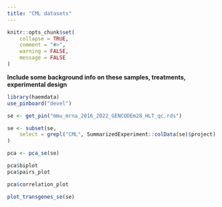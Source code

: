 ```yaml
---
title: "CML datasets"
---
```


```r
knitr::opts_chunk$set(
    collapse = TRUE,
    comment = "#>",
    warning = FALSE,
    message = FALSE
)
```

**Include some background info on these samples, treatments, experimental design**

```r
library(haemdata)
use_pinboard("devel")

se <- get_pin("mmu_mrna_2016_2022_GENCODEm28_HLT_qc.rds")

se <- subset(se,
    select = grepl("CML", SummarizedExperiment::colData(se)$project)
)

pca <- pca_se(se)
```

```r
pca$biplot
pca$pairs_plot
```
```r
pca$correlation_plot
```

```r
plot_transgenes_se(se)
```
